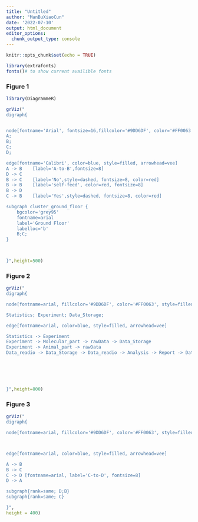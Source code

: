 ```yaml
---
title: "Untitled"
author: "ManBuXiaoCun"
date: '2022-07-10'
output: html_document
editor_options: 
  chunk_output_type: console
---
```


```r
knitr::opts_chunk$set(echo = TRUE)
```

```r
library(extrafonts)
fonts()# to show current availible fonts
```

### Figure 1
```r
library(DiagrammeR)

grViz("
digraph{


node[fontname='Arial', fontsize=16,fillcolor='#9DD6DF', color='#FF0063', style=filled, shape=oval]
A;
B;
C;
D;

edge[fontname='Calibri', color=blue, style=filled, arrowhead=vee]
A -> B    [label='A-to-B',fontsize=8]
D -> C  
B -> C    [label='No',style=dashed, fontsize=8, color=red]
B -> B    [label='self-feed', color=red, fontsize=8]
B -> D
C -> B    [label='Yes',style=dashed, fontsize=8, color=red]

subgraph cluster_ground_floor {
    bgcolor='grey95'
    fontname=arial
    label='Ground Floor'
    labelloc='b'
    B;C;
}
  


}",height=500)
```

### Figure 2
```r
grViz("
digraph{

node[fontname=arial, fillcolor='#9DD6DF', color='#FF0063', style=filled, shape=oval]

Statistics; Experiment; Data_Storage;

edge[fontname=arial, color=blue, style=filled, arrowhead=vee]

Statistics -> Experiment 
Experiment -> Molecular_part -> rawData -> Data_Storage
Experiment -> Animal_part -> rawData
Data_readio -> Data_Storage -> Data_readio -> Analysis -> Report -> Data_Storage






}",height=800)

```

### Figure 3
```r
grViz("
digraph{

node[fontname=arial, fillcolor='#9DD6DF', color='#FF0063', style=filled, shape=oval]



edge[fontname=arial, color=blue, style=filled, arrowhead=vee]

A -> B
B -> C
C -> D [fontname=arial, label='C-to-D', fontsize=8]
D -> A

subgraph{rank=same; D;B}
subgraph{rank=same; C}

}",
height = 400)

```
